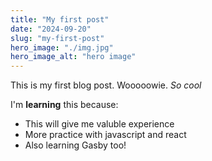 ```yaml
---
title: "My first post"
date: "2024-09-20"
slug: "my-first-post"
hero_image: "./img.jpg"
hero_image_alt: "hero image"
---
```


This is my first blog post. Wooooowie. *So cool*

I'm **learning** this because:
* This will give me valuble experience 
* More practice with javascript and react
* Also learning Gasby too!